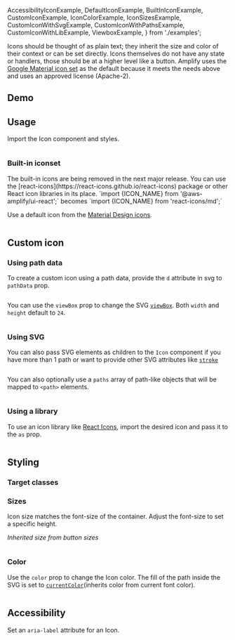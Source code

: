 
  AccessibilityIconExample,
  DefaultIconExample,
  BuiltInIconExample,
  CustomIconExample,
  IconColorExample,
  IconSizesExample,
  CustomIconWithSvgExample,
  CustomIconWithPathsExample,
  CustomIconWithLibExample,
  ViewboxExample,
} from './examples';

Icons should be thought of as plain text; they inherit the size and color of their context or can be set directly. Icons themselves do not have any state or handlers, those should be at a higher level like a button. Amplify uses the [Google Material icon set](https://github.com/google/material-design-icons) as the default because it meets the needs above and uses an approved license (Apache-2).

## Demo

<IconDemo />

## Usage

Import the Icon component and styles.

<Example>
<DefaultIconExample />

  <ExampleCode>

```jsx file=./examples/DefaultIconExample.tsx

```

  </ExampleCode>
</Example>

### Built-in iconset

<Alert variation="warning" heading="Deprecated">
  The built-in icons are being removed in the next major release. You can use
  the [react-icons](https://react-icons.github.io/react-icons) package or other
  React icon libraries in its place. `import {ICON_NAME} from
  '@aws-amplify/ui-react';` becomes `import {ICON_NAME} from 'react-icons/md';`
</Alert>

Use a default icon from the [Material Design icons](http://google.github.io/material-design-icons/).

<Example>
  <BuiltInIconExample />
  
  <ExampleCode>

```jsx file=./examples/BuiltInIconExample.tsx

```

  </ExampleCode>
</Example>

<AllIcons />

## Custom icon

### Using path data

To create a custom icon using a path data, provide the `d` attribute in svg to `pathData` prop.

<Example>
  <CustomIconExample />
  
  <ExampleCode>

```jsx file=./examples/CustomIconExample.tsx

```

  </ExampleCode>
</Example>

You can use the `viewBox` prop to change the SVG [`viewBox`](https://developer.mozilla.org/en-US/docs/Web/SVG/Attribute/viewBox). Both `width` and `height` default to `24`.

<Example>
  <ViewboxExample />
  
  <ExampleCode>

```jsx file=./examples/ViewboxExample.tsx

```

  </ExampleCode>
</Example>

### Using SVG

You can also pass SVG elements as children to the `Icon` component if you have more than 1 path or want to provide other SVG attributes like [`stroke`](https://developer.mozilla.org/en-US/docs/Web/SVG/Attribute/stroke)

<Example>
  <CustomIconWithSvgExample />
  
  <ExampleCode>

```jsx file=./examples/CustomIconWithSvgExample.tsx

```

  </ExampleCode>
</Example>

You can also optionally use a `paths` array of path-like objects that will be mapped to `<path>` elements.

<Example>
  <CustomIconWithPathsExample />
  
  <ExampleCode>

```jsx file=./examples/CustomIconWithPathsExample.tsx

```

  </ExampleCode>
</Example>

### Using a library

To use an icon library like [React Icons](https://react-icons.github.io/react-icons), import the desired icon and pass it to the `as` prop.

<Example>
  <CustomIconWithLibExample />
  
  <ExampleCode>

```jsx file=./examples/CustomIconWithLibExample.tsx

```

  </ExampleCode>
</Example>

## Styling

### Target classes

<ComponentStyleDisplay componentName="Icon" />

### Sizes

Icon size matches the font-size of the container. Adjust the font-size to set a specific height.

_Inherited size from button sizes_

<Example>
  <IconSizesExample />
  
  <ExampleCode>

```jsx file=./examples/IconSizesExample.tsx

```

  </ExampleCode>
</Example>

### Color

Use the `color` prop to change the Icon color. The fill of the path inside the SVG is set to [`currentColor`](https://developer.mozilla.org/en-US/docs/Web/CSS/color_value#currentcolor_keyword)(inherits color from current font color).

<Example>
  <IconColorExample />
  
  <ExampleCode>

```jsx file=./examples/IconColorExample.tsx

```

  </ExampleCode>
</Example>

## Accessibility

Set an `aria-label` attribute for an Icon.

<Example>
  <AccessibilityIconExample />
  
  <ExampleCode>

```jsx file=./examples/AccessibilityIconExample.tsx

```

  </ExampleCode>
</Example>
